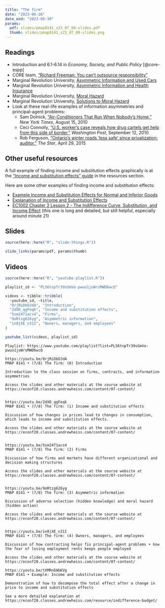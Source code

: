```yaml
---
title: "The firm"
date: "2023-06-26"
date_end: "2023-06-30"
params:
  pdf: slides/pmap8141_s23_07_08-slides.pdf
  thumb: slides/pmap8141_s23_07_08-slides.png
---
```


## Readings

- <i class="fas fa-book"></i> Introduction and 6.1-6.14 in *Economy, Society, and Public Policy* [@core-espp]
- <i class="fab fa-youtube"></i> CORE team, ["Richard Freeman: You can't outsource responsibility"](https://www.youtube.com/watch?v=2Zm5ZLMKhgQ)
- <i class="fab fa-youtube"></i> Marginal Revolution University, [Asymmetric Information and Used Cars](https://www.youtube.com/watch?v=sXPXpJ5vMnU)
- <i class="fab fa-youtube"></i> Marginal Revolution University, [Asymmetric Information and Health Insurance](https://www.youtube.com/watch?v=pUkRo9COd38)
- <i class="fab fa-youtube"></i> Marginal Revolution University, [Moral Hazard](https://www.youtube.com/watch?v=5v7TWKlYoN0)
- <i class="fab fa-youtube"></i> Marginal Revolution University, [Solutions to Moral Hazard](https://www.youtube.com/watch?v=6faL76QZ2AA)
- Look at these real-life examples of information asymmetries and principal-agent problems:
    - <i class="fas fa-external-link-square-alt"></i> Sam Dolnick, ["Air-Conditioners That Run When Nobody's Home,"](http://www.nytimes.com/2010/08/16/nyregion/16chill.html) *New York Times*, August 15, 2010
    - <i class="fas fa-external-link-square-alt"></i> Ceci Connolly, ["U.S. worker's case reveals how drug cartels get help from this side of border,"](http://www.washingtonpost.com/wp-dyn/content/article/2010/09/11/AR2010091105087.html) *Washington Post*, September 12, 2010
    - <i class="fas fa-external-link-square-alt"></i> Rob Ferguson, ["Ontario’s winter roads 'less safe' since privatization: auditor,"](https://www.thestar.com/news/canada/2015/04/29/ontarios-winter-roads-are-less-safe-since-privatization-auditor.html) *The Star*, April 29, 2015


## Other useful resources

A full example of finding income and substitution effects graphically is at the ["Income and substitution effects" guide](/resource/income-substitution/) in the resources section.

Here are some other examples of finding income and substitution effects:

- [Example Income and Substitution Effects for Normal and Inferior Goods](https://www.youtube.com/watch?v=pLhh_D5b_Lg)
- [Explanation of Income and Substitution Effects](https://www.youtube.com/watch?v=ysqGRwvlte0)
- [EC1002 Chapter 2 Lesson 2 - The Indifference Curve, Substitution, and Income Effect](https://www.youtube.com/watch?v=hDniSzSmpbU) (this one is long and detailed, but still helpful, especially around minute 21)


## Slides

```r
source(here::here("R", "slide-things.R"))

slide_links(params$pdf, params$thumb)
```


## Videos

```r
source(here::here("R", "youtube-playlist.R"))

playlist_id <- "PLS6tnpTr39sGmVo-pwuo1juWrsMWD6wcQ"

videos <- tibble::tribble(
  ~youtube_id, ~title,
  "8rjRiDbOJdA", "Introduction",
  "2dXD_qgFeqk", "Income and substitution effects",
  "5sm24T1acs4", "Firms",
  "9oRtzg626yg", "Asymmetric information",
  "in8jXE_n31I", "Owners, managers, and employees"
)

youtube_list(videos, playlist_id)
```


```cat
Playlist: https://www.youtube.com/playlist?list=PLS6tnpTr39sGmVo-pwuo1juWrsMWD6wcQ

https://youtu.be/8rjRiDbOJdA
PMAP 8141 • (7/8) The firm: (0) Introduction

Introduction to the class session on firms, contracts, and information asymmetries

Access the slides and other materials at the course website at https://econf20.classes.andrewheiss.com/content/07-content/


https://youtu.be/2dXD_qgFeqk
PMAP 8141 • (7/8) The firm: (1) Income and substitution effects

Discussion of how changes in prices lead to changes in consumption, which leads to income and substitution effects. 

Access the slides and other materials at the course website at https://econf20.classes.andrewheiss.com/content/07-content/

  
https://youtu.be/5sm24T1acs4
PMAP 8141 • (7/8) The firm: (2) Firms

Discussion of how firms and markets have different organizational and decision making structures

Access the slides and other materials at the course website at https://econf20.classes.andrewheiss.com/content/07-content/


https://youtu.be/9oRtzg626yg
PMAP 8141 • (7/8) The firm: (3) Asymmetric information

Discussion of adverse selection (hidden knowledge) and moral hazard (hidden action)

Access the slides and other materials at the course website at https://econf20.classes.andrewheiss.com/content/07-content/


https://youtu.be/in8jXE_n31I
PMAP 8141 • (7/8) The firm: (4) Owners, managers, and employees

Discussion of how contracting helps fix principal-agent problems + how the fear of losing employment rents keeps people employed

Access the slides and other materials at the course website at https://econf20.classes.andrewheiss.com/content/07-content/

https://youtu.be/tXMRnDAbKVg
PMAP 8141 • Example: Income and substitution effects

Demonstration of how to decompose the total effect after a change in price to income and substitution effects

See a more detailed explanation at https://econf20.classes.andrewheiss.com/resource/indifference-budget/
```
